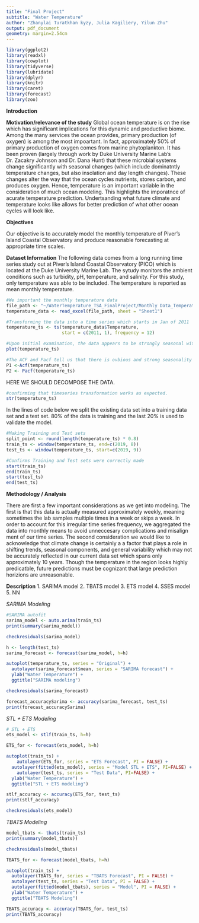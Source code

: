 ```yaml
---
title: "Final Project"
subtitle: "Water Temperature"
author: "Zhanylai Turatkhan kyzy, Julia Kagiliery, Yilun Zhu"
output: pdf_document
geometry: margin=2.54cm
---
```


```r
library(ggplot2)
library(readxl)
library(cowplot)
library(tidyverse)
library(lubridate)
library(dplyr)
library(knitr)
library(caret)
library(forecast)
library(zoo)
```

**Introduction**


**Motivation/relevance of the study**
Global ocean temperature is on the rise which has significant implications for this dynamic and productive biome. Among the many services the ocean provides, primary production (of oxygen) is among the most impoartant. In fact, approximately 50% of primary production of oxygen comes from marine phytoplankton. It has been proven (largely through work by Duke University Marine Lab's Dr. Zacakry Johnson and Dr. Dana Hunt) that these microbial systems change significantly with seasonal changes (which include dominatntly temperature changes, but also insolation and day length changes). These changes alter the way that the ocean cycles nutrients, stores carbon, and produces oxygen. Hence, temperature is an important variable in the consideration of much ocean modeling. This highlights the imporatnce of acurate temperature prediction. Undertsanding what future climate and temperature looks like allows for better prediction of what other ocean cycles will look like. 

**Objectives**

Our objective is to accurately model the monthly temperature of Piver's Island Coastal Observatory and produce reasonable forecasting at appropriate time scales.

**Dataset Information**
The following data comes from a long running time series study out at Piver's Island Coastal Observatory (PICO) which is located at the Duke University Marine Lab. The sytudy monitors the ambient conditions such as turbidity, pH, temperature, and salinity. For this study, only temperature was able to be included. The temperature is reported as mean monthly temperature. 

```r
#We important the monthly temperature data
file_path <- "~/WaterTemperature_TSA_FinalProject/Monthly Data_Temperature2011-2021.xlsx"
temperature_data <- read_excel(file_path, sheet = "Sheet1")
```

```r
#Transforming the data into a time series which starts in Jan of 2011
temperature_ts <- ts(temperature_data$Temperature,
                     start = c(2011, 1), frequency = 12)
```

```r
#Upon initial examination, the data appears to be strongly seasonal with very little trend.
plot(temperature_ts)
```

```r
#The ACF and Pacf tell us that there is ovbious and strong seasonality and some auto-regressive component up to about 6 lags.
P1 <-Acf(temperature_ts)
P2 <- Pacf(temperature_ts)
```

HERE WE SHOULD DECOMPOSE THE DATA.


```r
#confirming that timeseries transformation works as expected.
str(temperature_ts)
```


In the lines of code below we split the existing data set into a training data set and a test set. 80% of the data is training and the last 20% is used to validate the model.
```r
#Making Training and Test sets
split_point <- round(length(temperature_ts) * 0.8)
train_ts <- window(temperature_ts, end=c(2019, 8))
test_ts <- window(temperature_ts, start=c(2019, 9))
```

```r
#Confirms Training and Test sets were correctly made
start(train_ts)
end(train_ts)
start(test_ts)
end(test_ts)
```
**Methodology / Analysis**

There are first a few important considerations as we get into modeling. The first is that this data is actually measured approximately weekly, meaning sometimes the lab samples multiple times in a week or skips a week. In order to account for this irregular time series frequency, we aggregated the data into monthly means to avoid unneccesary complications and misalign ment of our time series. 
The second consideration we would like to acknowledge that climate change is certainly a a factor that plays a role in shifting trends, seasonal components, and general variability which may not be accurately reflected in our current data set which spans only approximately 10 years. Though the temperature in the region looks highly predicatble, future predictions must be cognizant that large prediction horizions are unreasonable. 

**Description**
1. SARIMA model
2. TBATS model
3. ETS model
4. SSES model
5. NN

*SARIMA Modeling*
```r
#SARIMA autofit
sarima_model <- auto.arima(train_ts)
print(summary(sarima_model))
```

```r
checkresiduals(sarima_model)
```

```r
h <- length(test_ts)
sarima_forecast <- forecast(sarima_model, h=h)
```

```r
autoplot(temperature_ts, series = "Original") +
  autolayer(sarima_forecast$mean, series = "SARIMA forecast") +
  ylab("Water Temperature") +
  ggtitle("SARIMA modeling")
```

```r
checkresiduals(sarima_forecast)
```

```r
forecast_accuracySarima <- accuracy(sarima_forecast, test_ts)
print(forecast_accuracySarima)
```

*STL + ETS Modeling*

```r
# STL + ETS
ets_model <- stlf(train_ts, h=h)
```

```r
ETS_for <- forecast(ets_model, h=h)

autoplot(train_ts) +
    autolayer(ETS_for, series = "ETS Forecast", PI = FALSE) +
  autolayer(fitted(ets_model), series = "Model STL + ETS", PI=FALSE) +
    autolayer(test_ts, series = "Test Data", PI=FALSE) +
  ylab("Water Temperature") +
  ggtitle("STL + ETS modeling")

```

```r
stlf_accuracy <- accuracy(ETS_for, test_ts)
print(stlf_accuracy)
```

```r
checkresiduals(ets_model)
```

*TBATS Modeling*

```r
model_tbats <- tbats(train_ts)
print(summary(model_tbats))
```

```r
checkresiduals(model_tbats)
```


```r
TBATS_for <- forecast(model_tbats, h=h)

autoplot(train_ts) +
  autolayer(TBATS_for, series = "TBATS Forecast", PI = FALSE) +
  autolayer(test_ts, series = "Test Data", PI = FALSE) +
  autolayer(fitted(model_tbats), series = "Model", PI = FALSE) +
  ylab("Water Temperature") +
  ggtitle("TBATS Modeling")

```
```r
TBATS_accuracy <- accuracy(TBATS_for, test_ts)
print(TBATS_accuracy)
```


